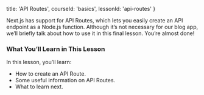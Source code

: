
  title: 'API Routes',
  courseId: 'basics',
  lessonId: 'api-routes'
}

Next.js has support for API Routes, which lets you easily create an API endpoint as a Node.js function. Although it’s not necessary for our blog app, we’ll briefly talk about how to use it in this final lesson. You’re almost done!

### What You’ll Learn in This Lesson

In this lesson, you’ll learn:

- How to create an API Route.
- Some useful information on API Routes.
- What to learn next.

